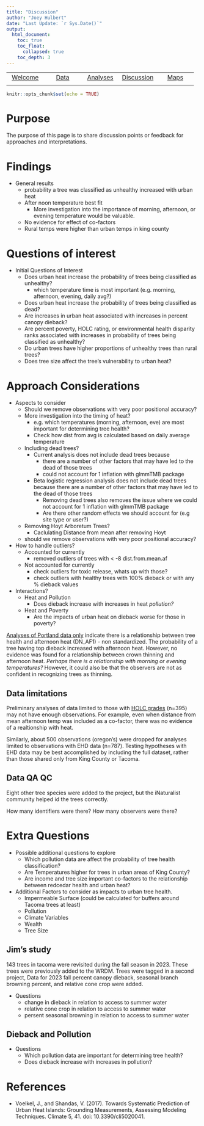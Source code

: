 ```yaml
---
title: "Discussion"
author: "Joey Hulbert"
date: "Last Update: `r Sys.Date()`"
output: 
  html_document:
    toc: true
    toc_float:
      collapsed: true
    toc_depth: 3
---
```



|            |            |            |            |            |
|:----------:|:----------:|:----------:|:----------:|:----------:|
|[Welcome](https://jmhulbert.github.io/redhot)|[Data](https://jmhulbert.github.io/redhot/data)|[Analyses](https://jmhulbert.github.io/redhot/analyses)|[Discussion](https://jmhulbert.github.io/redhot/discussion)|[Maps](https://jmhulbert.github.io/redhot/maps)
|             |           |            |            |            |

```r
knitr::opts_chunk$set(echo = TRUE)
```

# Purpose

The purpose of this page is to share discussion points or feedback for approaches and interpretations. 



# Findings

* General results
  + probability a tree was classified as unhealthy increased with urban heat
  + After noon temperature best fit
    + More investigation into the importance of morning, afternoon, or evening temperature would be valuable. 
  + No evidence for effect of co-factors
  + Rural temps were higher than urban temps in king county

# Questions of interest

* Initial Questions of Interest
  + Does urban heat increase the probability of trees being classified as unhealthy?
    + which temperature time is most important (e.g. morning, afternoon, evening, daily avg?)
  + Does urban heat increase the probability of trees being classified as dead?
  + Are increases in urban heat associated with increases in percent canopy dieback?
  + Are percent poverty, HOLC rating, or environmental health disparity ranks associated with increases in probability of trees being classified as unhealthy? 
  + Do urban trees have higher proportions of unhealthy trees than rural trees?
  + Does tree size affect the tree's vulnerability to urban heat?

# Approach Considerations

* Aspects to consider
  + Should we remove observations with very poor positional accuracy? 
  + More investigation into the timing of heat?
    + e.g. which temperatures (morning, afternoon, eve) are most important for determining tree health?
    + Check how dist from avg is calculated based on daily average temperature
  + Including dead trees?
    + Current analysis does not include dead trees because
      + there are a number of other factors that may have led to the dead of those trees
      + could not account for 1 inflation with glmmTMB package
    + Beta logistic regression analysis does not include dead trees because there are a number of other factors that may have led to the dead of those trees
      + Removing dead trees also removes the issue where we could not account for 1 inflation with glmmTMB package
      + Are there other random effects we should account for (e.g site type or user?)
  + Removing Hoyt Arboretum Trees? 
    + Caclulating Distance from mean after removing Hoyt
  + should we remove observations with very poor positional accuracy?  

* How to handle outliers?
  + Accounted for currently
      + removed outliers of trees with < -8 dist.from.mean.af
  + Not accounted for currently   
    + check outliers for toxic release, whats up with those?
    + check outliers with healthy trees with 100% dieback or with any % dieback values

* Interactions?
  + Heat and Pollution 
    + Does dieback increase with increases in heat *pollution?*
  + Heat and Poverty
    + Are the impacts of urban heat on dieback worse for those in poverty?

[Analyses of Portland data only](https://jmhulbert.github.io/redhot/analyses/portland/heat/binomial/) indicate there is a relationship between tree health and afternoon heat (DN_AF1) - non standardized. 
The probability of a tree having top dieback increased with afternoon heat. However, no evidence was found for a relationship between crown thinning and afternoon heat. *Perhaps there is a relationship with morning or evening temperatures?* However, it could also be that the observers are not as confident in recognizing trees as thinning. 

## Data limitations

Preliminary analyses of data limited to those with [HOLC grades](https://jmhulbert.github.io/redhot/analyses/holc/binomial/) (n=395) may not have enough observations. For example, even when distance from mean afternoon temp was included as a co-factor, there was no evidence of a realtionship with heat. 

Similarly, about 500 observations (oregon's) were dropped for analyses limited to observations with EHD data (n=787). Testing hypotheses with EHD data may be best accomplished by including the full dataset, rather than those shared only from King County or Tacoma. 

## Data QA QC

Eight other tree species were added to the project, but the iNaturalist community helped id the trees correctly. 

How many identifiers were there? How many observers were there? 

# Extra Questions

* Possible additional questions to explore
  + Which pollution data are affect the probability of tree health classification?
  + Are Temperatures higher for trees in urban areas of King County?
  + Are income and tree size important co-factors to the relationship between redcedar health and urban heat? 

* Additional Factors to consider as impacts to urban tree health. 
    + Impermeable Surface (could be calculated for buffers around Tacoma trees at least)
    + Pollution
    + Climate Variables
    + Wealth
    + Tree Size

## Jim's study

143 trees in tacoma were revisited during the fall season in 2023. These trees were previously added to the WRDM. Trees were tagged in a second project,  Data for 2023 fall percent canopy dieback, seasonal branch browning percent, and relative cone crop were added. 

* Questions
  + change in dieback in relation to access to summer water
  + relative cone crop in relation to access to summer water
  + persent seasonal browning in relation to access to summer water

## Dieback and Pollution

* Questions
  + Which pollution data are important for determining tree health?
  + Does dieback increase with increases in pollution?
    



# References

 + Voelkel, J., and Shandas, V. (2017). Towards Systematic Prediction of Urban Heat Islands: Grounding Measurements, Assessing Modeling Techniques. Climate 5, 41. doi: 10.3390/cli5020041.
